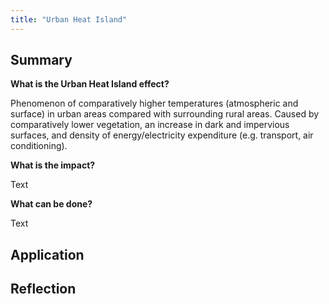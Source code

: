 ```yaml
---
title: "Urban Heat Island"
---
```


## Summary {#sec-week8summary}

**What is the Urban Heat Island effect?**

Phenomenon of comparatively higher temperatures (atmospheric and surface) in urban areas compared with surrounding rural areas. Caused by comparatively lower vegetation, an increase in dark and impervious surfaces, and density of energy/electricity expenditure (e.g. transport, air conditioning).

**What is the impact?**

Text

**What can be done?**

Text

## Application {#sec-week8application}

## Reflection {#sec-week8reflection}
